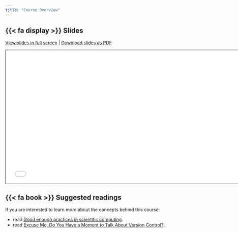 ```yaml
---
title: "Course Overview"
---
```


## {{< fa display >}} Slides

[View slides in full screen](0-1-overview.html) | [Download slides as PDF](https://github.com/ost-hs23/website/raw/main/0-1-overview/0-1-overview.pdf)

```{=html}
<iframe class="slide-deck" src="0-1-overview.html" height="420" width="747" style="border: 1px solid #123233;"></iframe>
```

## {{< fa book >}} Suggested readings

If you are interested to learn more about the concepts behind this course:

- read [Good enough practices in scientific computing](https://journals.plos.org/ploscompbiol/article?id=10.1371/journal.pcbi.1005510).
- read [Excuse Me, Do You Have a Moment to Talk About Version Control?](https://www.tandfonline.com/doi/full/10.1080/00031305.2017.1399928).

